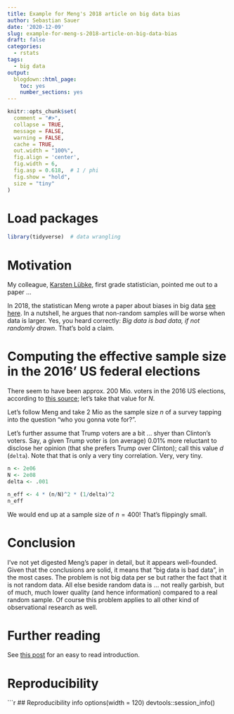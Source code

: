 ```yaml
---
title: Example for Meng's 2018 article on big data bias
author: Sebastian Sauer
date: '2020-12-09'
slug: example-for-meng-s-2018-article-on-big-data-bias
draft: false
categories:
  - rstats
tags:
  - big data
output:
  blogdown::html_page:
    toc: yes
    number_sections: yes
---
```




```r
knitr::opts_chunk$set(
  comment = "#>",
  collapse = TRUE,
  message = FALSE,
  warning = FALSE,
  cache = TRUE,
  out.width = "100%",
  fig.align = 'center',
  fig.width = 6,
  fig.asp = 0.618,  # 1 / phi
  fig.show = "hold",
  size = "tiny"
)
```



# Load packages

```r
library(tidyverse)  # data wrangling
```


# Motivation

My colleague, [Karsten Lübke](https://twitter.com/luebby42), first grade statistician, pointed me out to a paper ...

In 2018, the statistican Meng wrote a paper about biases in big data [see here](https://projecteuclid.org/euclid.aoas/1532743473). In a nutshell, he argues that non-random samples will be worse when data is larger. Yes, you heard correctly: *Big data is bad data, if not randomly drawn*. That's bold a claim.


# Computing the effective sample size in the 2016' US federal elections

There seem to have been approx. 200 Mio. voters in the 2016 US elections, according to [this source](https://www.politico.com/story/2016/10/how-many-registered-voters-are-in-america-2016-229993); let's take that value for $N$.


Let's follow Meng and take 2 Mio as the sample size $n$ of a survey tapping into the question "who you gonna vote for?".

Let's further assume that Trump voters are a bit ... shyer than Clinton's voters. Say, a given Trump voter is (on average) 0.01% more reluctant to disclose her opinion (that she prefers Trump over Clinton); call this value $d$  (`delta`). Note that that is only a very tiny correlation. Very, very tiny.

```r
n <- 2e06
N <- 2e08
delta <- .001
```


```r
n_eff <- 4 * (n/N)^2 * (1/delta)^2
n_eff
```


We would end up at a sample size of $n=400$! That's flippingly small.


# Conclusion

I've not yet digested Meng's paper in detail, but it appears well-founded. Given that the conclusions are solid, it means that "big data is bad data", in the most cases. The problem is not big data per se but rather the fact that it is not random data. All else beside random data is ... not really garbish, but of much, much lower quality (and hence information) compared to a real random sample. Of course this problem applies to all other kind of observational research as well.



# Further reading

See [this post](https://civilstat.com/2018/10/mengs-big-data-paradox-and-an-extreme-example/) for an easy to read introduction.




# Reproducibility

```r
## Reproducibility info
options(width = 120)
devtools::session_info()


